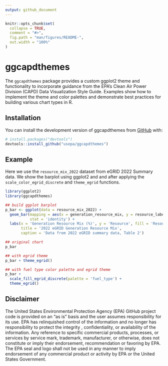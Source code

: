 ```yaml
---
output: github_document
---
```


<!-- README.md is generated from README.Rmd. Please edit that file -->

```r
knitr::opts_chunk$set(
  collapse = TRUE,
  comment = "#>",
  fig.path = "man/figures/README-",
  out.width = "100%"
)
```

# ggcapdthemes

<!-- badges: start -->
<!-- badges: end -->

The `ggcapdthemes` package provides a custom ggplot2 theme and functionality to incorporate guidance from the EPA's Clean Air Power Division (CAPD) Data Visualization Style Guide. Examples show how to implement the theme and color palettes and demonstrate best practices for building various chart types in R.

## Installation

You can install the development version of ggcapdthemes from [GitHub](https://github.com/) with:

``` r
# install.packages("devtools")
devtools::install_github("usepa/ggcapdthemes")
```

## Example

Here we use the `resource_mix_2022` dataset from eGRID 2022 Summary data. We show the barplot using ggplot2 and and after applying the `scale_color_egrid_discrete` and `theme_egrid` functions.

```r
library(ggplot2)
library(ggcapdthemes)

## build ggplot barplot
p_bar <- ggplot(data = resource_mix_2022) +
  geom_bar(mapping = aes(x = generation_resource_mix, y = resource_label, fill = resource_label),
           stat = 'identity') +
  labs(x = 'Generation Resource Mix (%)', y = 'Resource', fill = 'Resource', 
       title = '2022 eGRID Generation Resource Mix',
       caption = 'Data from 2022 eGRID summary data, Table 2')

## original chart
p_bar

## with egrid theme
p_bar + theme_egrid()

## with fuel type color palette and egrid theme
p_bar + 
  scale_fill_egrid_discrete(palette = 'fuel_type') +
  theme_egrid() 
```

## Disclaimer

The United States Environmental Protection Agency (EPA) GitHub project code is provided on an "as is" basis and the user assumes responsibility for its use.  EPA has relinquished control of the information and no longer has responsibility to protect the integrity , confidentiality, or availability of the information.  Any reference to specific commercial products, processes, or services by service mark, trademark, manufacturer, or otherwise, does not constitute or imply their endorsement, recommendation or favoring by EPA.  The EPA seal and logo shall not be used in any manner to imply endorsement of any commercial product or activity by EPA or the United States Government.
